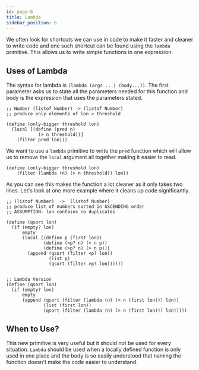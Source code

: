 ```yaml
---
id: page-6
title: Lambda
sidebar_position: 6
---
```


We often look for shortcuts we can use in code to make it faster and cleaner to write code and one such shortcut can be found using the `lambda` primitive. This allows us to write simple functions in one expression.

## Uses of Lambda

The syntax for lambda is `(lambda (args ...) (body...))`. The first parameter asks us to state all the parameters needed for this function and body is the expression that uses the parameters stated.

```racket title="Simple Function" showLineNumbers
;; Number (listof Number) -> (listof Number)
;; produce only elements of lon > threshold

(define (only-bigger threshold lon)
  (local [(define (pred n) 
            (> n threshold))]
    (filter pred lon)))
```

We want to use a `lambda` primitive to write the `pred` function which will allow us to remove the `local` argument all together making it easier to read.

```racket title="Lambda Version" showLineNumbers
(define (only-bigger threshold lon)
    (filter (lambda (n) (> n threshold)) lon))
```

As you can see this makes the function a lot cleaner as it only takes two lines. Let's look at one more example where it cleans up code significantly.

```racket title="Quick Sort" showLineNumbers
;; (listof Number)  ->  (listof Number)
;; produce list of numbers sorted in ASCENDING order
;; ASSUMPTION: lon contains no duplicates

(define (qsort lon)
  (if (empty? lon) 
      empty
      (local [(define p (first lon))
              (define (<p? n) (< n p))
              (define (>p? n) (> n p))]
        (append (qsort (filter <p? lon))
                (list p) 
                (qsort (filter >p? lon))))))


;; Lambda Version
(define (qsort lon)
  (if (empty? lon)
      empty
      (append (qsort (filter (lambda (n) (< n (first lon))) lon))
              (list (first lon))
              (qsort (filter (lambda (n) (> n (first lon))) lon)))))
```

## When to Use?

This new primitive is very useful but it should not be used for every situation. `Lambda` should be used when a locally defined function is only used in one place and the body is so easily understood that naming the function doesn't make the code easier to understand.
